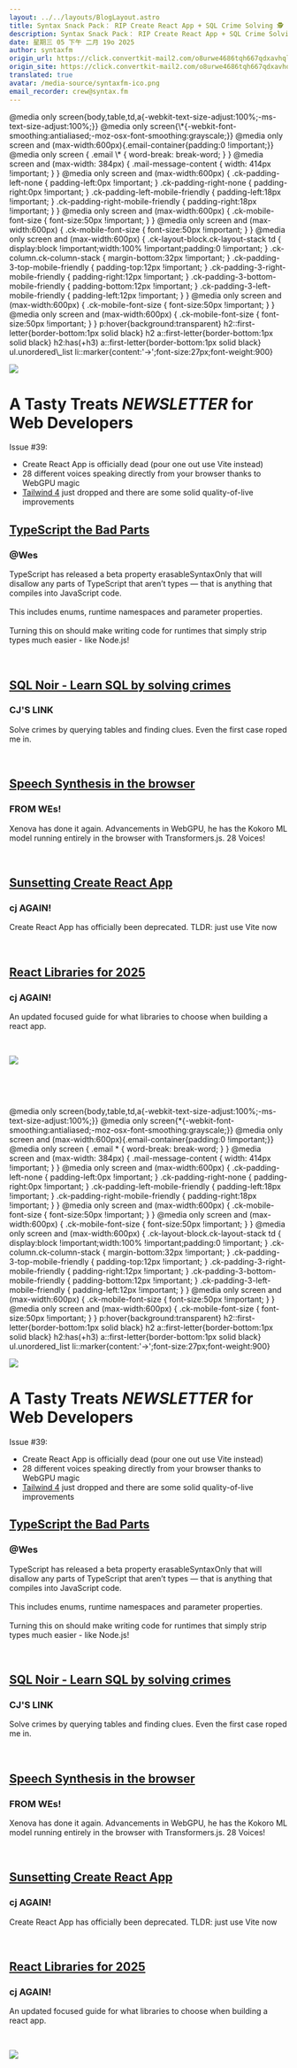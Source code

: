 ```yaml
---
layout: ../../layouts/BlogLayout.astro
title: Syntax Snack Pack： RIP Create React App + SQL Crime Solving 🕵️
description: Syntax Snack Pack： RIP Create React App + SQL Crime Solving 🕵️
date: 星期三 05 下午 二月 19o 2025
author: syntaxfm
origin_url: https://click.convertkit-mail2.com/o8urwe4686tqh667qdxavhqlemrrrso/e0hph7h0xd4n77h7/aHR0cHM6Ly9zZW50cnkuc2hvcC9wcm9kdWN0cy9zeW50YXgtYmxhemluZy1mYXN0LXRlZQ==
origin_site: https://click.convertkit-mail2.com/o8urwe4686tqh667qdxavhqlemrrrso/e0hph7h0xd4n77h7/aHR0cHM6Ly9zZW50cnkuc2hvcC9wcm9kdWN0cy9zeW50YXgtYmxhemluZy1mYXN0LXRlZQ==
translated: true
avatar: /media-source/syntaxfm-ico.png
email_recorder: crew@syntax.fm
---
```



<Reference client:only="react" title="Syntax Snack Pack： RIP Create React App + SQL Crime Solving 🕵️" url="https://click.convertkit-mail2.com/o8urwe4686tqh667qdxavhqlemrrrso/e0hph7h0xd4n77h7/aHR0cHM6Ly9zZW50cnkuc2hvcC9wcm9kdWN0cy9zeW50YXgtYmxhemluZy1mYXN0LXRlZQ==" />

<Detail client:only="react">
	@media only screen&lcub;body,table,td,a&lcub;-webkit-text-size-adjust:100%;-ms-text-size-adjust:100%;}} @media only screen&lcub;\*&lcub;-webkit-font-smoothing:antialiased;-moz-osx-font-smoothing:grayscale;}} @media only screen and (max-width:600px)&lcub;.email-container&lcub;padding:0 !important;}} @media only screen &lcub; .email \* &lcub; word-break: break-word; } } @media screen and (max-width: 384px) &lcub; .mail-message-content &lcub; width: 414px !important; } } @media only screen and (max-width:600px) &lcub; .ck-padding-left-none &lcub; padding-left:0px !important; } .ck-padding-right-none &lcub; padding-right:0px !important; } .ck-padding-left-mobile-friendly &lcub; padding-left:18px !important; } .ck-padding-right-mobile-friendly &lcub; padding-right:18px !important; } } @media only screen and (max-width:600px) &lcub; .ck-mobile-font-size &lcub; font-size:50px !important; } } @media only screen and (max-width:600px) &lcub; .ck-mobile-font-size &lcub; font-size:50px !important; } } @media only screen and (max-width:600px) &lcub; .ck-layout-block.ck-layout-stack td &lcub; display:block !important;width:100% !important;padding:0 !important; } .ck-column.ck-column-stack &lcub; margin-bottom:32px !important; } .ck-padding-3-top-mobile-friendly &lcub; padding-top:12px !important; } .ck-padding-3-right-mobile-friendly &lcub; padding-right:12px !important; } .ck-padding-3-bottom-mobile-friendly &lcub; padding-bottom:12px !important; } .ck-padding-3-left-mobile-friendly &lcub; padding-left:12px !important; } } @media only screen and (max-width:600px) &lcub; .ck-mobile-font-size &lcub; font-size:50px !important; } } @media only screen and (max-width:600px) &lcub; .ck-mobile-font-size &lcub; font-size:50px !important; } }  p:hover&lcub;background:transparent} h2::first-letter&lcub;border-bottom:1px solid black} h2 a::first-letter&lcub;border-bottom:1px solid black} h2:has(+h3) a::first-letter&lcub;border-bottom:1px solid black} ul.unordered\_list li::marker&lcub;content:'→';font-size:27px;font-weight:900}

[![](https://embed.filekitcdn.com/e/4kePzM4Rqdc5Ufynpr48mS/xuacifGcbQAHbwuYTbhivw)](https://click.convertkit-mail2.com/o8urwe4686tqh667qdxavhqlemrrrso/kkhmh6hl7om98nhk/aHR0cHM6Ly9zeW50YXguZm0=)

# A Tasty Treats **_NEWSLETTER_** for Web Developers

Issue #39:

*   Create React App is officially dead (pour one out use Vite instead)
*   28 different voices speaking directly from your browser thanks to WebGPU magic
*   ​[Tailwind 4](https://click.convertkit-mail2.com/o8urwe4686tqh667qdxavhqlemrrrso/58hvh7hme4795kc7/aHR0cHM6Ly93d3cueW91dHViZS5jb20vd2F0Y2g_dj1JMGp0TWdYbmJvMA==) just dropped and there are some solid quality-of-live improvements

## ​[TypeScript the Bad Parts](https://click.convertkit-mail2.com/o8urwe4686tqh667qdxavhqlemrrrso/qvh8h7hrxln68qhg/aHR0cHM6Ly94LmNvbS9yb2JwYWxtZXIyL3N0YXR1cy8xODg0NzE1MDQ0NTg1MjU5MTI3)

### @Wes

TypeScript has released a beta property erasableSyntaxOnly that will disallow any parts of TypeScript that aren’t types — that is anything that compiles into JavaScript code.  
​  
This includes enums, runtime namespaces and parameter properties.  
​  
Turning this on should make writing code for runtimes that simply strip types much easier - like Node.js!

​

## ​[SQL Noir - Learn SQL by solving crimes](https://click.convertkit-mail2.com/o8urwe4686tqh667qdxavhqlemrrrso/9qhzhnhp7e92g0cz/aHR0cHM6Ly93d3cuc3Fsbm9pci5jb20v)

### CJ'S LINK

Solve crimes by querying tables and finding clues. Even the first case roped me in.

​

## ​[Speech Synthesis in the browser](https://click.convertkit-mail2.com/o8urwe4686tqh667qdxavhqlemrrrso/n2hohvh3dlron0t0/aHR0cHM6Ly94LmNvbS94ZW5vdmFjb20vc3RhdHVzLzE4OTA0NTQ4MTU1MjU3MzY1Njc=)

### FROM WEs!

Xenova has done it again. Advancements in WebGPU, he has the Kokoro ML model running entirely in the browser with Transformers.js. 28 Voices!

​

## ​[Sunsetting Create React App](https://click.convertkit-mail2.com/o8urwe4686tqh667qdxavhqlemrrrso/wnh2hghwzlgor2ul/aHR0cHM6Ly9yZWFjdC5kZXYvYmxvZy8yMDI1LzAyLzE0L3N1bnNldHRpbmctY3JlYXRlLXJlYWN0LWFwcA==)

### cj AGAIN!

Create React App has officially been deprecated. TLDR: just use Vite now

​

## ​[React Libraries for 2025](https://click.convertkit-mail2.com/o8urwe4686tqh667qdxavhqlemrrrso/08hwh9hd8pz7mlfp/aHR0cHM6Ly93d3cucm9iaW53aWVydWNoLmRlL3JlYWN0LWxpYnJhcmllcy8=) ​

### cj AGAIN!

An updated focused guide for what libraries to choose when building a react app.

​

![](https://embed.filekitcdn.com/e/4kePzM4Rqdc5Ufynpr48mS/po8ynbyDzC1FEgdBAtNbwf)

​

​


</Detail>

@media only screen&lcub;body,table,td,a&lcub;-webkit-text-size-adjust:100%;-ms-text-size-adjust:100%;}} @media only screen&lcub;\*&lcub;-webkit-font-smoothing:antialiased;-moz-osx-font-smoothing:grayscale;}} @media only screen and (max-width:600px)&lcub;.email-container&lcub;padding:0 !important;}} @media only screen &lcub; .email \* &lcub; word-break: break-word; } } @media screen and (max-width: 384px) &lcub; .mail-message-content &lcub; width: 414px !important; } } @media only screen and (max-width:600px) &lcub; .ck-padding-left-none &lcub; padding-left:0px !important; } .ck-padding-right-none &lcub; padding-right:0px !important; } .ck-padding-left-mobile-friendly &lcub; padding-left:18px !important; } .ck-padding-right-mobile-friendly &lcub; padding-right:18px !important; } } @media only screen and (max-width:600px) &lcub; .ck-mobile-font-size &lcub; font-size:50px !important; } } @media only screen and (max-width:600px) &lcub; .ck-mobile-font-size &lcub; font-size:50px !important; } } @media only screen and (max-width:600px) &lcub; .ck-layout-block.ck-layout-stack td &lcub; display:block !important;width:100% !important;padding:0 !important; } .ck-column.ck-column-stack &lcub; margin-bottom:32px !important; } .ck-padding-3-top-mobile-friendly &lcub; padding-top:12px !important; } .ck-padding-3-right-mobile-friendly &lcub; padding-right:12px !important; } .ck-padding-3-bottom-mobile-friendly &lcub; padding-bottom:12px !important; } .ck-padding-3-left-mobile-friendly &lcub; padding-left:12px !important; } } @media only screen and (max-width:600px) &lcub; .ck-mobile-font-size &lcub; font-size:50px !important; } } @media only screen and (max-width:600px) &lcub; .ck-mobile-font-size &lcub; font-size:50px !important; } }  p:hover&lcub;background:transparent} h2::first-letter&lcub;border-bottom:1px solid black} h2 a::first-letter&lcub;border-bottom:1px solid black} h2:has(+h3) a::first-letter&lcub;border-bottom:1px solid black} ul.unordered\_list li::marker&lcub;content:'→';font-size:27px;font-weight:900}

[![](https://embed.filekitcdn.com/e/4kePzM4Rqdc5Ufynpr48mS/xuacifGcbQAHbwuYTbhivw)](https://click.convertkit-mail2.com/o8urwe4686tqh667qdxavhqlemrrrso/kkhmh6hl7om98nhk/aHR0cHM6Ly9zeW50YXguZm0=)

# A Tasty Treats ***NEWSLETTER*** for Web Developers

Issue #39:

* Create React App is officially dead (pour one out use Vite instead)
* 28 different voices speaking directly from your browser thanks to WebGPU magic
* ​[Tailwind 4](https://click.convertkit-mail2.com/o8urwe4686tqh667qdxavhqlemrrrso/58hvh7hme4795kc7/aHR0cHM6Ly93d3cueW91dHViZS5jb20vd2F0Y2g_dj1JMGp0TWdYbmJvMA==) just dropped and there are some solid quality-of-live improvements

## ​[TypeScript the Bad Parts](https://click.convertkit-mail2.com/o8urwe4686tqh667qdxavhqlemrrrso/qvh8h7hrxln68qhg/aHR0cHM6Ly94LmNvbS9yb2JwYWxtZXIyL3N0YXR1cy8xODg0NzE1MDQ0NTg1MjU5MTI3)

### @Wes

TypeScript has released a beta property erasableSyntaxOnly that will disallow any parts of TypeScript that aren’t types — that is anything that compiles into JavaScript code.\
​\
This includes enums, runtime namespaces and parameter properties.\
​\
Turning this on should make writing code for runtimes that simply strip types much easier - like Node.js!

​

## ​[SQL Noir - Learn SQL by solving crimes](https://click.convertkit-mail2.com/o8urwe4686tqh667qdxavhqlemrrrso/9qhzhnhp7e92g0cz/aHR0cHM6Ly93d3cuc3Fsbm9pci5jb20v)

### CJ'S LINK

Solve crimes by querying tables and finding clues. Even the first case roped me in.

​

## ​[Speech Synthesis in the browser](https://click.convertkit-mail2.com/o8urwe4686tqh667qdxavhqlemrrrso/n2hohvh3dlron0t0/aHR0cHM6Ly94LmNvbS94ZW5vdmFjb20vc3RhdHVzLzE4OTA0NTQ4MTU1MjU3MzY1Njc=)

### FROM WEs!

Xenova has done it again. Advancements in WebGPU, he has the Kokoro ML model running entirely in the browser with Transformers.js. 28 Voices!

​

## ​[Sunsetting Create React App](https://click.convertkit-mail2.com/o8urwe4686tqh667qdxavhqlemrrrso/wnh2hghwzlgor2ul/aHR0cHM6Ly9yZWFjdC5kZXYvYmxvZy8yMDI1LzAyLzE0L3N1bnNldHRpbmctY3JlYXRlLXJlYWN0LWFwcA==)

### cj AGAIN!

Create React App has officially been deprecated. TLDR: just use Vite now

​

## ​[React Libraries for 2025](https://click.convertkit-mail2.com/o8urwe4686tqh667qdxavhqlemrrrso/08hwh9hd8pz7mlfp/aHR0cHM6Ly93d3cucm9iaW53aWVydWNoLmRlL3JlYWN0LWxpYnJhcmllcy8=) ​

### cj AGAIN!

An updated focused guide for what libraries to choose when building a react app.

​

![](https://embed.filekitcdn.com/e/4kePzM4Rqdc5Ufynpr48mS/po8ynbyDzC1FEgdBAtNbwf)

​

​


